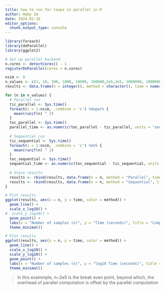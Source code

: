 ```yaml
---
title: how to run for loops in parallel in R
author: Haky Im
date: 2024-02-16
editor_options: 
  chunk_output_type: console
---
```


```r
library(foreach)
library(doParallel)
library(ggplot2)

# Set up parallel backend
n.cores <- detectCores() - 1
registerDoParallel(cores = n.cores)

nsim <- 9
n_values <- c(1, 10, 100, 1000, 10000, 100000,2e5,3e5, 1000000, 10000000, 1e8)
results <- data.frame(n = integer(), method = character(), time = numeric(), stringsAsFactors = FALSE)

for (n in n_values) {
  # Parallel run
  tic_parallel <- Sys.time()
  foreach(i = 1:nsim, .combine = 'c') %dopar% {
    mean(runif(n) ^ 2)
  }
  toc_parallel <- Sys.time()
  parallel_time <- as.numeric(toc_parallel - tic_parallel, units = "secs")
  
  # Sequential run
  tic_sequential <- Sys.time()
  foreach(i = 1:nsim, .combine = 'c') %do% {
    mean(runif(n) ^ 2)
  }
  toc_sequential <- Sys.time()
  sequential_time <- as.numeric(toc_sequential - tic_sequential, units = "secs")
  
  # Store results
  results <- rbind(results, data.frame(n = n, method = "Parallel", time = parallel_time))
  results <- rbind(results, data.frame(n = n, method = "Sequential", time = sequential_time))
}

# Plot results
ggplot(results, aes(x = n, y = time, color = method)) +
  geom_line() +
  scale_x_log10() +
#  scale_y_log10() +
  geom_point() +
  labs(x = "Number of samples (n)", y = "Time (seconds)", title = "Comparison of Parallel and Sequential Run Times") +
  theme_minimal()

# Plot results
ggplot(results, aes(x = n, y = time, color = method)) +
  geom_line() +
  scale_x_log10() +
  scale_y_log10() +
  geom_point() +
  labs(x = "Number of samples (n)", y = "log10 Time (seconds)", title = "Log Log scale Comparison of Parallel and Sequential Run Times") +
  theme_minimal()

```

> In this exammple, n~2e5 is the break even point, beyond which, the overhead of parallel computation is offset by the parallel computation